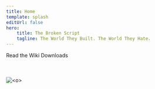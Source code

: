 ```yaml
---
title: Home
template: splash
editUrl: false
hero:
    title: The Broken Script
    tagline: The World They Built. The World They Hate.
---
```



<LinkButton href="/wiki" icon="document" iconPlacement="start">
    Read the Wiki
</LinkButton>
<LinkButton
    href="/downloads"
    variant="secondary"
    icon="download"
    iconPlacement="start"
>
    Downloads
</LinkButton>

<br />
<br />
<br />
<br />

<Image src={eye} alt="<o>" loading="eager" />
